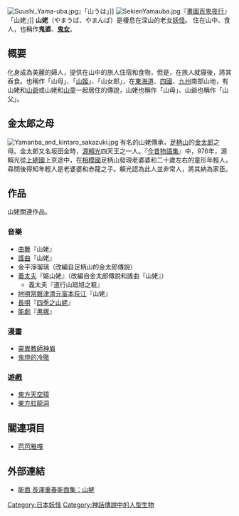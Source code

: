 [[File:Suushi_Yama-uba.jpg|thumb]]』「山うは」]]
[[File:SekienYamauba.jpg|thumb]]『[[畫圖百鬼夜行|畫圖百鬼夜行]]』「山姥」]]
'''山姥'''（やまうば、やまんば）是棲息在深山的老女[[妖怪|妖怪]]。 住在山中、食人，也稱作'''鬼婆'''、'''[[鬼女|鬼女]]'''。

==概要==
化身成為美麗的婦人，提供在山中的旅人住宿和食物，但是，在旅人就寝後，將其吞食。也稱作「山母」、「[[山姬|山姬]]」、「山女郎」，在[[東海道|東海道]]、[[四國|四國]]、[[九州_(日本)|九州]]南部山地，有山姥和[[山爺|山爺]]或山姥和[[山童|山童]]一起居住的傳說，山姥也稱作「山母」、山爺也稱作「山父」。

==金太郎之母==
[[File:Yamanba_and_kintaro_sakazuki.jpg|thumb]]
有名的山姥傳承，[[足柄山|足柄山]]的[[金太郎|金太郎]]之母。金太郎又名坂田金時，[[源賴光|源賴光]]四天王之一人。『[[今昔物語集|今昔物語集]]』中，976年，源賴光從[[上總國|上總國]]上京途中，在[[相模國|相模國]]足柄山發現老婆婆和二十歲左右的童形年輕人，尋問後得知年輕人是老婆婆和赤龍之子。賴光認為此人並非常人，將其納為家臣。

== 作品 ==
山姥關連作品。
=== 音樂 ===
* [[曲舞|曲舞]]『山姥』
* [[謠曲|謠曲]]『山姥』
* 金平淨瑠璃（改編自足柄山的金太郎傳說）
* [[義太夫|義太夫]]『嫗山姥』（改編自金太郎傳說和謠曲『山姥』）
** 義太夫『道行山廻旭之粧』
* [[地唄|地唄]][[常磐津|常磐津]][[清元|清元]][[富本節|富本]][[荻江節|荻江]]『山姥』
* [[長唄|長唄]]『[[四季之山姥|四季之山姥]]』
* [[能劇|能劇]]『[[黒塚|黒塚]]』
=== 漫畫 ===
*[[靈異教師神眉|靈異教師神眉]]
*[[鬼燈的冷徹|鬼燈的冷徹]]
=== 遊戲 ===
*[[東方天空璋|東方天空璋]]
*[[東方虹龍洞|東方虹龍洞]]

==關連項目==
* [[芭芭雅嘎|芭芭雅嘎]]

==外部連結==
*[http://nohmask.exblog.jp/i16 能面 長澤重春能面集：山姥] {{Wayback|url=http://nohmask.exblog.jp/i16 |date=20140202095432 }}
{{Commonscat|Yama-uba}}

{{Authority control}}
[[Category:日本妖怪|Category:日本妖怪]]
[[Category:神話傳說中的人型生物|Category:神話傳說中的人型生物]]